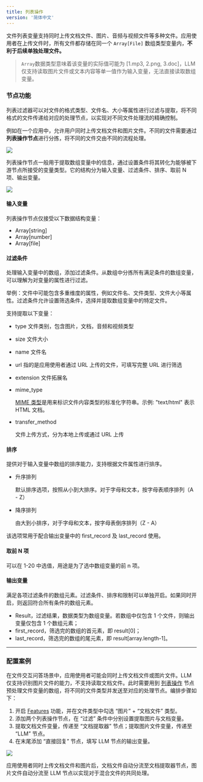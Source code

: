 ```yaml
---
title: 列表操作
version: '简体中文'
---
```


文件列表变量支持同时上传文档文件、图片、音频与视频文件等多种文件。应用使用者在上传文件时，所有文件都存储在同一个 `Array[File]` 数组类型变量内，**不利于后续单独处理文件。**

> `Array`数据类型意味着该变量的实际值可能为 \[1.mp3, 2.png, 3.doc]，LLM 仅支持读取图片文件或文本内容等单一值作为输入变量，无法直接读取数组变量。

### 节点功能

列表过滤器可以对文件的格式类型、文件名、大小等属性进行过滤与提取，将不同格式的文件传递给对应的处理节点，以实现对不同文件处理流的精确控制。

例如在一个应用中，允许用户同时上传文档文件和图片文件。不同的文件需要通过**列表操作节点**进行分拣，将不同的文件交由不同的流程处理。

![](/zh-cn/img/43ab9a37624bdba10ff37a5b9004db7f.png)

列表操作节点一般用于提取数组变量中的信息，通过设置条件将其转化为能够被下游节点所接受的变量类型。它的结构分为输入变量、过滤条件、排序、取前 N 项、输出变量。

![](/zh-cn/img/faaffe7d19591aeb9983629b94f53a66.png)

#### 输入变量

列表操作节点仅接受以下数据结构变量：

* Array\[string]
* Array\[number]
* Array\[file]

#### 过滤条件

处理输入变量中的数组，添加过滤条件。从数组中分拣所有满足条件的数组变量，可以理解为对变量的属性进行过滤。

举例：文件中可能包含多重维度的属性，例如文件名、文件类型、文件大小等属性。过滤条件允许设置筛选条件，选择并提取数组变量中的特定文件。

支持提取以下变量：

* type 文件类别，包含图片，文档，音频和视频类型
* size 文件大小
* name 文件名
* url 指的是应用使用者通过 URL 上传的文件，可填写完整 URL 进行筛选
* extension 文件拓展名
*   mime\_type

    &#x20;[MIME 类型](https://datatracker.ietf.org/doc/html/rfc2046)是用来标识文件内容类型的标准化字符串。示例: "text/html" 表示 HTML 文档。
*   transfer\_method

    文件上传方式，分为本地上传或通过 URL 上传

#### 排序

提供对于输入变量中数组的排序能力，支持根据文件属性进行排序。

*   升序排列

    默认排序选项，按照从小到大排序。对于字母和文本，按字母表顺序排列（A - Z）
*   降序排列

    由大到小排序，对于字母和文本，按字母表倒序排列（Z - A）

该选项常用于配合输出变量中的 first\_record 及 last\_record 使用。

#### 取前 N 项

可以在 1-20 中选值，用途是为了选中数组变量的前 n 项。

#### 输出变量

满足各项过滤条件的数组元素。过滤条件、排序和限制可以单独开启。如果同时开启，则返回符合所有条件的数组元素。

* Result，过滤结果，数据类型为数组变量。若数组中仅包含 1 个文件，则输出变量仅包含 1 个数组元素；
* first\_record，筛选完的数组的首元素，即 result\[0]；
* last\_record，筛选完的数组的尾元素，即 result\[array.length-1]。

***

### 配置案例

在文件交互问答场景中，应用使用者可能会同时上传文档文件或图片文件。LLM 仅支持识别图片文件的能力，不支持读取文档文件。此时需要用到 [列表操作](list-operator) 节点预处理文件变量的数组，将不同的文件类型并发送至对应的处理节点。编排步骤如下：

1. 开启 [Features](../additional-features) 功能，并在文件类型中勾选 “图片” + “文档文件” 类型。
2. 添加两个列表操作节点，在 “过滤” 条件中分别设置提取图片与文档变量。
3. 提取文档文件变量，传递至 “文档提取器” 节点；提取图片文件变量，传递至 “LLM” 节点。
4. 在末尾添加 “直接回复” 节点，填写 LLM 节点的输出变量。

![](/zh-cn/img/1eb561e0c60741f668a93533ed98bfb5.png)

应用使用者同时上传文档文件和图片后，文档文件自动分流至文档提取器节点，图片文件自动分流至 LLM 节点以实现对于混合文件的共同处理。
